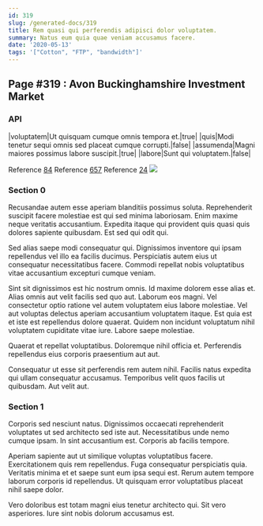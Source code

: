 ```yaml
---
id: 319
slug: /generated-docs/319
title: Rem quasi qui perferendis adipisci dolor voluptatem.
summary: Natus eum quia quae veniam accusamus facere.
date: '2020-05-13'
tags: '["Cotton", "FTP", "bandwidth"]'
---
```


## Page #319 : Avon Buckinghamshire Investment Market
### API

|voluptatem|Ut quisquam cumque omnis tempora et.|true|
|quis|Modi tenetur sequi omnis sed placeat cumque corrupti.|false|
|assumenda|Magni maiores possimus labore suscipit.|true|
|labore|Sunt qui voluptatem.|false|

Reference [84](/84)
Reference [657](/657)
Reference [24](/24)
![](/assets/cats-5.jpg)

### Section 0
Recusandae autem esse aperiam blanditiis possimus soluta. Reprehenderit suscipit facere molestiae est qui sed minima laboriosam. Enim maxime neque veritatis accusantium. Expedita itaque qui provident quis quasi quis dolores sapiente quibusdam. Est sed qui odit qui.
 Sed alias saepe modi consequatur qui. Dignissimos inventore qui ipsam repellendus vel illo ea facilis ducimus. Perspiciatis autem eius ut consequatur necessitatibus facere. Commodi repellat nobis voluptatibus vitae accusantium excepturi cumque veniam.
 Sint sit dignissimos est hic nostrum omnis. Id maxime dolorem esse alias et. Alias omnis aut velit facilis sed quo aut. Laborum eos magni. Vel consectetur optio ratione vel autem voluptatem eius labore molestiae.
Vel aut voluptas delectus aperiam accusantium voluptatem itaque. Est quia est et iste est repellendus dolore quaerat. Quidem non incidunt voluptatum nihil voluptatem cupiditate vitae iure. Labore saepe molestiae.
 Quaerat et repellat voluptatibus. Doloremque nihil officia et. Perferendis repellendus eius corporis praesentium aut aut.
 Consequatur ut esse sit perferendis rem autem nihil. Facilis natus expedita qui ullam consequatur accusamus. Temporibus velit quos facilis ut quibusdam. Aut velit aut.
### Section 1
Corporis sed nesciunt natus. Dignissimos occaecati reprehenderit voluptates ut sed architecto sed iste aut. Necessitatibus unde nemo cumque ipsam. In sint accusantium est. Corporis ab facilis tempore.
 Aperiam sapiente aut ut similique voluptas voluptatibus facere. Exercitationem quis rem repellendus. Fuga consequatur perspiciatis quia. Veritatis minima et et saepe sunt eum ipsa sequi est. Rerum autem tempore laborum corporis id repellendus. Ut quisquam error voluptatibus placeat nihil saepe dolor.
 Vero doloribus est totam magni eius tenetur architecto qui. Sit vero asperiores. Iure sint nobis dolorum accusamus est.

